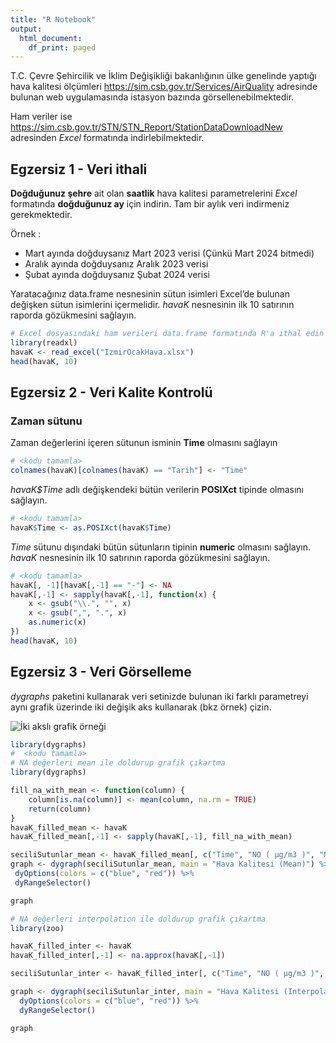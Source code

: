 ---
title: "R Notebook"
output:
  html_document:
    df_print: paged
---

T.C. Çevre Şehircilik ve İklim Değişikliği bakanlığının ülke genelinde yaptığı hava kalitesi
ölçümleri [https://sim.csb.gov.tr/Services/AirQuality](https://sim.csb.gov.tr/Services/AirQuality) adresinde bulunan web uygulamasında istasyon bazında görsellenebilmektedir. 

Ham veriler ise [https://sim.csb.gov.tr/STN/STN_Report/StationDataDownloadNew](https://sim.csb.gov.tr/STN/STN_Report/StationDataDownloadNew) adresinden *Excel* formatında indirlebilmektedir. 

## Egzersiz 1 - Veri ithali

**Doğduğunuz şehre** ait olan **saatlik** hava kalitesi parametrelerini *Excel* formatında **doğduğunuz ay** için indirin. Tam bir aylık veri indirmeniz gerekmektedir.

Örnek :

- Mart ayında doğduysanız Mart 2023 verisi (Çünkü Mart 2024 bitmedi)
- Aralık ayında doğduysanız Aralık 2023 verisi
- Şubat ayında doğduysanız Şubat 2024 verisi

Yaratacağınız data.frame nesnesinin sütun isimleri Excel'de bulunan değişken sütun isimlerini içermelidir. *havaK* nesnesinin ilk 10 satırının raporda gözükmesini sağlayın.

```{r}
# Excel dosyasındaki ham verileri data.frame formatında R'a ithal edin
library(readxl)
havaK <- read_excel("IzmirOcakHava.xlsx")
head(havaK, 10)
```

## Egzersiz 2 - Veri Kalite Kontrolü

### Zaman sütunu
Zaman değerlerini içeren sütunun isminin **Time** olmasını sağlayın
```{r}
# <kodu tamamla>
colnames(havaK)[colnames(havaK) == "Tarih"] <- "Time"
```


*havaK$Time* adlı değişkendeki bütün verilerin **POSIXct** tipinde olmasını sağlayın. 

```{r}
# <kodu tamamla>
havaK$Time <- as.POSIXct(havaK$Time)
```

*Time* sütunu dışındaki bütün sütunların tipinin **numeric** olmasını sağlayın. *havaK* nesnesinin ilk 10 satırının raporda gözükmesini sağlayın.

```{r}
# <kodu tamamla>
havaK[, -1][havaK[,-1] == "-"] <- NA
havaK[,-1] <- sapply(havaK[,-1], function(x) {
    x <- gsub("\\.", "", x)
    x <- gsub(",", ".", x)
    as.numeric(x)
})
head(havaK, 10)
```

## Egzersiz 3 - Veri Görselleme
*dygraphs* paketini kullanarak veri setinizde bulunan iki farklı parametreyi aynı grafik üzerinde iki değişik aks kullanarak (bkz örnek) çizin.

![](graphic_example.png "İki akslı grafik örneği")


```{r}
library(dygraphs)
#  <kodu tamamla>
# NA değerleri mean ile doldurup grafik çıkartma
library(dygraphs)

fill_na_with_mean <- function(column) {
    column[is.na(column)] <- mean(column, na.rm = TRUE)
    return(column)
}
havaK_filled_mean <- havaK
havaK_filled_mean[,-1] <- sapply(havaK[,-1], fill_na_with_mean)

seciliSutunlar_mean <- havaK_filled_mean[, c("Time", "NO ( µg/m3 )", "NO2 ( µg/m3 )")]
graph <- dygraph(seciliSutunlar_mean, main = "Hava Kalitesi (Mean)") %>%
 dyOptions(colors = c("blue", "red")) %>%
 dyRangeSelector()

graph

# NA değerleri interpolation ile doldurup grafik çıkartma
library(zoo)

havaK_filled_inter <- havaK
havaK_filled_inter[,-1] <- na.approx(havaK[,-1])

seciliSutunlar_inter <- havaK_filled_inter[, c("Time", "NO ( µg/m3 )", "NO2 ( µg/m3 )")]

graph <- dygraph(seciliSutunlar_inter, main = "Hava Kalitesi (Interpolation)") %>%
  dyOptions(colors = c("blue", "red")) %>%
  dyRangeSelector()

graph
```
